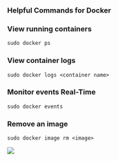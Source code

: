 ### Helpful Commands for Docker
### View running containers
```
sudo docker ps
```
### View container logs
```
sudo docker logs <container name>
```
### Monitor events Real-Time
```
sudo docker events
```
### Remove an image
```
sudo docker image rm <image>
```
<a href="https://www.buymeacoffee.com/BankaiTech"><img src="https://img.buymeacoffee.com/button-api/?text=Buy me a beer&emoji=🍺&slug=BankaiTech&button_colour=FFDD00&font_colour=000000&font_family=Cookie&outline_colour=000000&coffee_colour=ffffff" /></a>
